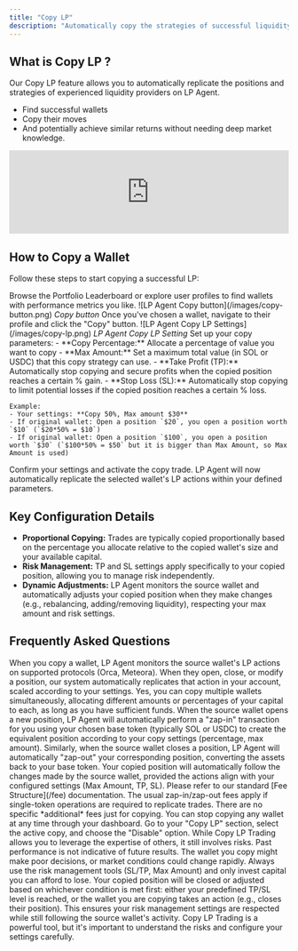 ```yaml
---
title: "Copy LP"
description: "Automatically copy the strategies of successful liquidity providers"
---
```


## What is Copy LP ?

Our Copy LP feature allows you to automatically replicate the positions and strategies of experienced liquidity providers on LP Agent.

- Find successful wallets
- Copy their moves
- And potentially achieve similar returns without needing deep market knowledge.

<div className="my-6">
  <iframe
    width="100%"
    className="aspect-video"
    src="https://www.youtube.com/embed/7z1bXwxur3k"
    title="YouTube video player: Copy LP Trading"
    frameborder="0"
    allow="accelerometer; autoplay; clipboard-write; encrypted-media; gyroscope; picture-in-picture"
    allowfullscreen
  ></iframe>
</div>

## How to Copy a Wallet

Follow these steps to start copying a successful LP:

<Steps>
  <Step title="Find a Wallet to Copy">
    Browse the Portfolio Leaderboard or explore user profiles to find wallets
    with performance metrics you like.

  </Step>
  <Step title="Click 'Copy'">
    <Frame>
    ![LP Agent Copy button](/images/copy-button.png)
    <em>Copy button</em>
    </Frame>
    Once you've chosen a wallet, navigate to their profile and click the "Copy"
    button.
  </Step>
  <Step title="Configure Copy Settings">
      <Frame>
    ![LP Agent Copy LP Settings](/images/copy-lp.png)
    <em>LP Agent Copy LP Setting</em>
    </Frame>
    Set up your copy parameters:
    - **Copy Percentage:** Allocate a percentage of value you want to copy
    - **Max Amount:** Set a maximum total value (in SOL or USDC) that this copy strategy can use.
    - **Take Profit (TP):** Automatically stop copying and secure profits when the copied position reaches a certain % gain.
    - **Stop Loss (SL):** Automatically stop copying to limit potential losses if the copied position reaches a certain % loss.

    Example:
    - Your settings: **Copy 50%, Max amount $30**
    - If original wallet: Open a position `$20`, you open a position worth `$10` (`$20*50% = $10`)
    - If original wallet: Open a position `$100`, you open a position worth `$30` (`$100*50% = $50` but it is bigger than Max Amount, so Max Amount is used)

  </Step>
  <Step title="Start Copying">
    Confirm your settings and activate the copy trade. LP Agent will now
    automatically replicate the selected wallet's LP actions within your defined
    parameters.
  </Step>
</Steps>

## Key Configuration Details

- **Proportional Copying:** Trades are typically copied proportionally based on the percentage you allocate relative to the copied wallet's size and your available capital.
- **Risk Management:** TP and SL settings apply specifically to your copied position, allowing you to manage risk independently.
- **Dynamic Adjustments:** LP Agent monitors the source wallet and automatically adjusts your copied position when they make changes (e.g., rebalancing, adding/removing liquidity), respecting your max amount and risk settings.

## Frequently Asked Questions

<AccordionGroup>
  <Accordion title="How exactly does copying work?">
    When you copy a wallet, LP Agent monitors the source wallet's LP actions on
    supported protocols (Orca, Meteora). When they open, close, or modify a
    position, our system automatically replicates that action in your account,
    scaled according to your settings.
  </Accordion>
  <Accordion title="Can I copy more than one wallet?">
    Yes, you can copy multiple wallets simultaneously, allocating different
    amounts or percentages of your capital to each, as long as you have
    sufficient funds.
  </Accordion>
  <Accordion title="How are opening and closing positions handled when copying?">
    When the source wallet opens a new position, LP Agent will automatically
    perform a "zap-in" transaction for you using your chosen base token
    (typically SOL or USDC) to create the equivalent position according to your
    copy settings (percentage, max amount). Similarly, when the source wallet
    closes a position, LP Agent will automatically "zap-out" your corresponding
    position, converting the assets back to your base token.
  </Accordion>
  <Accordion title="What happens if the wallet I'm copying changes their strategy?">
    Your copied position will automatically follow the changes made by the
    source wallet, provided the actions align with your configured settings (Max
    Amount, TP, SL).
  </Accordion>
  <Accordion title="Are there extra fees for using the Copy LP feature?">
    Please refer to our standard [Fee Structure](/fee) documentation. The usual
    zap-in/zap-out fees apply if single-token operations are required to
    replicate trades. There are no specific *additional* fees just for copying.
  </Accordion>
  <Accordion title="How do I stop copying a wallet?">
    You can stop copying any wallet at any time through your dashboard. Go to
    your "Copy LP" section, select the active copy, and choose the "Disable"
    option.
  </Accordion>
  <Accordion title="What are the risks involved in Copy LP Trading?">
    While Copy LP Trading allows you to leverage the expertise of others, it
    still involves risks. Past performance is not indicative of future results.
    The wallet you copy might make poor decisions, or market conditions could
    change rapidly. Always use the risk management tools (SL/TP, Max Amount) and
    only invest capital you can afford to lose.
  </Accordion>
  <Accordion title="What happens if I set a Take Profit (TP) or Stop Loss (SL) on my copied position?">
    Your copied position will be closed or adjusted based on whichever condition
    is met first: either your predefined TP/SL level is reached, or the wallet
    you are copying takes an action (e.g., closes their position). This ensures
    your risk management settings are respected while still following the source
    wallet's activity.
  </Accordion>
</AccordionGroup>

<Note>
  Copy LP Trading is a powerful tool, but it's important to understand the risks
  and configure your settings carefully.
</Note>
